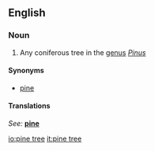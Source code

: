 ==English==
===Noun===
{{en-noun}}

# Any coniferous tree in the [[genus]] ''[[Pinus]]''

====Synonyms====
* [[pine]]

====Translations====
{{top}}
''See:'' '''[[pine]]'''
{{bottom}}

[[io:pine tree]]
[[it:pine tree]]